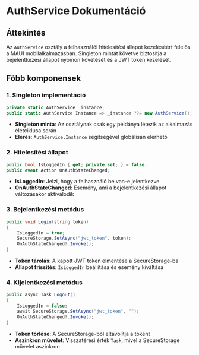 # AuthService Dokumentáció

## **Áttekintés**
Az `AuthService` osztály a felhasználói hitelesítési állapot kezeléséért felelős a MAUI mobilalkalmazásban. Singleton mintát követve biztosítja a bejelentkezési állapot nyomon követését és a JWT token kezelését.

## **Főbb komponensek**

### **1. Singleton implementáció**
```csharp
private static AuthService _instance;
public static AuthService Instance => _instance ??= new AuthService();
```
- **Singleton minta**: Az osztálynak csak egy példánya létezik az alkalmazás életciklusa során
- **Elérés**: `AuthService.Instance` segítségével globálisan elérhető

### **2. Hitelesítési állapot**
```csharp
public bool IsLoggedIn { get; private set; } = false;
public event Action OnAuthStateChanged;
```
- **IsLoggedIn**: Jelzi, hogy a felhasználó be van-e jelentkezve
- **OnAuthStateChanged**: Esemény, ami a bejelentkezési állapot változásakor aktiválódik

### **3. Bejelentkezési metódus**
```csharp
public void Login(string token)
{
    IsLoggedIn = true;
    SecureStorage.SetAsync("jwt_token", token);
    OnAuthStateChanged?.Invoke();
}
```
- **Token tárolás**: A kapott JWT token elmentése a SecureStorage-ba
- **Állapot frissítés**: `IsLoggedIn` beállítása és esemény kiváltása

### **4. Kijelentkezési metódus**
```csharp
public async Task Logout()
{
    IsLoggedIn = false;
    await SecureStorage.SetAsync("jwt_token", "");
    OnAuthStateChanged?.Invoke();
}
```
- **Token törlése**: A SecureStorage-ból eltávolítja a tokent
- **Aszinkron művelet**: Visszatérési érték `Task`, mivel a SecureStorage művelet aszinkron